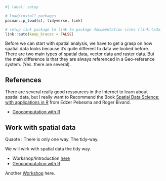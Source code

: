
```r
#| label: setup

# load/install packages
pacman::p_load(sf, tidyverse, link)

# setup link package to link to package documentation sites (link.tada.science/index.html)
link::auto(keep_braces = FALSE)


```

Before we can start with spatial analysis, we have to get a grasp on how spatial data looks because it's quite different to data we looked before.
There are two main types of spatial data, vector data and raster data. But the main difference is that they are always referenced in a Geo-reference system. (Yes. there are several). 

## References
There are several really good ressources in the Internet to learn about spatial data, but I really want to Recommend the Book [Spatial Data Science: with applications in R](https://r-spatial.org/book/) from Edzer Pebesma and Roger Bivand. 

- [Geocomputation with R](https://r.geocompx.org/)




## Work with spatial data

Quaote : There is only one way. The tidy-way.

We will wirk with spatial data the tidy way. 

- Workshop/Introduction [here](https://github.com/Robinlovelace/opengeohub2023)
- [Geocomputation with R](https://r.geocompx.org/)





Another [Workshop](https://espm-288.carlboettiger.info/syllabus/) here.